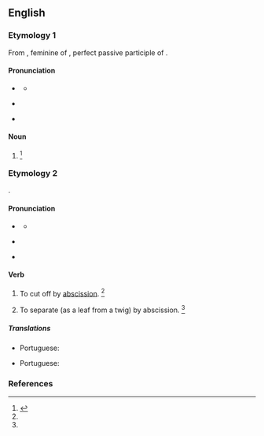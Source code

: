 ==English==

===Etymology 1===
From {{uder|en|la|abscissa}}, feminine of {{m|la|abscissus}}, perfect passive participle of {{m|la|abscindō||cut asunder}}.

====Pronunciation====
* {{a|RP}} {{IPA|en|/ˈæb.sɪs/}}
** {{audio|en|LL-Q1860 (eng)-Vealhurl-absciss (noun).wav|Audio (UK)}}
* {{a|US}} {{IPA|en|/ˈæb.sɪs/}}
* {{rhymes|en|æbsɪs|s=2}}

====Noun====
{{en-noun}}

# {{alternative form of|en|abscissa}} {{defdate|First attested in the late 17<sup>th</sup> century.}}<ref name=SOED>{{R:SOED5|page=8}}</ref>

===Etymology 2===
{{back-form|en|abscission}}.

====Pronunciation====
* {{a|RP}} {{IPA|en|/əbˈsɪs/}}
** {{audio|en|LL-Q1860 (eng)-Vealhurl-absciss (verb).wav|Audio (UK)}}
* {{a|US}} {{IPA|en|/æbˈsɪs/}}
* {{rhymes|en|ɪs|s=2}}

====Verb====
{{en-verb}}

# {{lb|en|transitive}} To cut off by [[abscission]]. {{defdate|First attested in the mid 19<sup>th</sup> century.}}<ref name=SOED/>
# {{lb|en|intransitive}} To separate (as a leaf from a twig) by abscission. {{defdate|First attested in the mid 19<sup>th</sup> century.}}<ref name=SOED/>

=====Translations=====
{{trans-top|to cut off by abscission}}
* Portuguese: {{t|pt|abscindir}}
{{trans-mid}}
{{trans-bottom}}

{{trans-top|to separate by abscission}}
* Portuguese: {{t|pt|abscindir}}
{{trans-mid}}
{{trans-bottom}}

===References===
<references/>